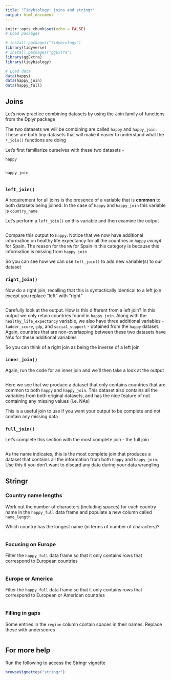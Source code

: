 ```yaml
---
title: "Tidybiology: joins and stringr"
output: html_document
---
```


```r
knitr::opts_chunk$set(echo = FALSE)
# Load packages

# install.packages("tidybiology")
library(tidyverse)
# install.packages("ggExtra")
library(ggExtra)
library(tidybiology)

# Load data
data(happy)
data(happy_join)
data(happy_full)
```

## Joins

Let's now practice combining datasets by using the Join family of functions from the Dplyr package

The two datasets we will be combining are called `happy` and `happy_join`. These are both tiny datasets that will make it easier to understand what the `*_join()` functions are doing  

Let's first familiarize ourselves with these two datasets - 

`happy`
```r

```

`happy_join`  
```r

```

### `left_join()`

A requirement for all joins is the presence of a variable that is **common** to both datasets being joined. In the case of `happy` and `happy_join` this variable is `country_name` 

Let's perform a `left_join()` on this variable and then examine the output 

```r

```

Compare this output to `happy`. Notice that we now have additional information on healthy life expectancy for all the countries in `happy` *except* for Spain. The reason for the `NA` for Spain in this category is because this information is missing from `happy_join`  

So you can see how we can use `left_join()` to add new variable(s) to our dataset 

### `right_join()`

Now do a right join, recalling that this is syntactically identical to a left join except you replace "left" with "right"  

```r

```

Carefully look at the output. How is this different from a left join? In this output we only retain countries found in `happy_join`. Along with the `healthy_life_expectancy` variable, we also have three additional variables - `ladder_score`, `gdp`, and `social_support` - obtained from the `happy` dataset. Again, countries that are non-overlapping between these two datasets have NAs for these additional variables   

So you can think of a right join as being the inverse of a left join  

### `inner_join()`

Again, run the code for an inner join and we'll then take a look at the output  

```r

```

Here we see that we produce a dataset that only contains countries that are common to both `happy` and `happy_join`. This dataset also contains all the variables from both original datasets, and has the nice feature of not containing any missing values (i.e. NAs)

This is a useful join to use if you want your output to be complete and not contain any missing data 

### `full_join()`

Let's complete this section with the most complete join - the full join 

```r

```

As the name indicates, this is the most complete join that produces a dataset that contains all the information from both `happy` and `happy_join`. Use this if you don't want to discard any data during your data wrangling 

## Stringr 

### Country name lengths

Work out the number of characters (including spaces) for each country name in the `happy_full` data frame and populate a new column called `name_length` 

Which country has the longest name (in terms of number of characters)?

```r

```

### Focusing on Europe 

Filter the `happy_full` data frame so that it only contains rows that correspond to European countries

```r

```

### Europe or America 

Filter the `happy_full` data frame so that it only contains rows that correspond to European or American countries

```r

```

### Filling in gaps

Some entries in the `region` column contain spaces in their names. Replace these with underscores

```r

```

## For more help

Run the following to access the Stringr vignette

```r
browseVignettes("stringr")
```

